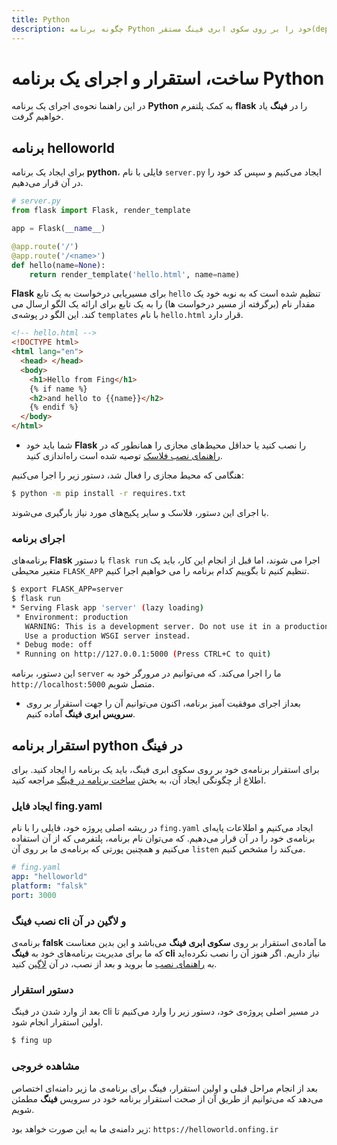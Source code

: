 ```yaml
---
title: Python
description: چگونه برنامه Python خود را بر روی سکوی ابری فینگ مستقر(deploy) کنیم؟
---
```



<Platform>
  <PlatformHead title="برنامه‌های Python" icon="python/python-original.svg" />
</Platform>

# ساخت، استقرار و اجرای یک برنامه Python

در این راهنما نحوه‌ی اجرای یک برنامه **Python** به کمک پلتفرم **flask** را در **فینگ** یاد خواهیم گرفت.

## برنامه helloworld

برای ایجاد یک برنامه **python**، فایلی با نام `server.py` ایجاد می‌کنیم و سپس کد خود را در آن قرار می‌دهیم.

```py
# server.py
from flask import Flask, render_template

app = Flask(__name__)

@app.route('/')
@app.route('/<name>')
def hello(name=None):
    return render_template('hello.html', name=name)
```

**Flask** برای مسیریابی درخواست به یک تابع `hello` تنظیم شده است که به نوبه خود یک مقدار نام (برگرفته از مسیر درخواست ها) را به یک تابع برای ارائه یک الگو ارسال می کند. این الگو در پوشه‌ی `templates` با نام `hello.html` قرار دارد.

```html
<!-- hello.html -->
<!DOCTYPE html>
<html lang="en">
  <head> </head>
  <body>
    <h1>Hello from Fing</h1>
    {% if name %}
    <h2>and hello to {{name}}</h2>
    {% endif %}
  </body>
</html>
```

- شما باید خود **Flask** را نصب کنید یا حداقل محیط‌های مجازی را همانطور که در [راهنمای نصب فلاسک](https://flask.palletsprojects.com/en/1.1.x/installation/#virtual-environments) توصیه شده است راه‌اندازی کنید.

هنگامی که محیط مجازی را فعال شد، دستور زیر را اجرا می‌کنیم:

```bash
$ python -m pip install -r requires.txt
```

با اجرای این دستور، فلاسک و سایر پکیج‌های مورد نیاز بارگیری می‌شوند.

### اجرای برنامه

برنامه‌های **Flask** با دستور `flask run` اجرا می شوند، اما قبل از انجام این کار، باید یک متغیر محیطی `FLASK_APP` تنظیم کنیم تا بگوییم کدام برنامه را می خواهیم اجرا کنیم.

```bash
$ export FLASK_APP=server
$ flask run
* Serving Flask app 'server' (lazy loading)
 * Environment: production
   WARNING: This is a development server. Do not use it in a production deployment.
   Use a production WSGI server instead.
 * Debug mode: off
 * Running on http://127.0.0.1:5000 (Press CTRL+C to quit)
```

این دستور، برنامه `server` ما را اجرا می‌کند. که می‌توانیم در مرورگر خود به `http://localhost:5000` متصل شویم.

- بعداز اجرای موفقیت آمیز برنامه، اکنون می‌توانیم آن را جهت استقرار بر روی **سرویس ابری فینگ** آماده کنیم.

## استقرار برنامه python در فینگ

برای استقرار برنامه‌ی خود بر روی سکوی ابری فینگ، باید یک برنامه را ایجاد کنید. برای اطلاع از چگونگی ایجاد آن، به بخش [ساخت برنامه در فینگ](/quickstart/create-app) مراجعه کنید.

### ایجاد فایل fing.yaml

در ریشه اصلی پروژه خود، فایلی را با نام `fing.yaml` ایجاد می‌کنیم و اطلاعات پایه‌ای برنامه‌ی خود را در آن قرار می‌دهیم. که می‌توان نام برنامه، پلتفرمی که از آن استفاده می‌کنیم و همچنین پورتی که برنامه‌ی ما بر روی آن `listen` می‌کند را مشخص کنیم.

```yaml
# fing.yaml
app: "helloworld"
platform: "falsk"
port: 3000
```

### نصب فینگ cli و لاگین در آن

برنامه‌ی **falsk** ما آماده‌ی استقرار بر روی **سکوی ابری فینگ** می‌باشد و این بدین معناست که ما برای مدیریت برنامه‌های خود به **فینگ cli** نیاز داریم. اگر هنوز آن را نصب نکرده‌اید به [راهنمای نصب](/quickstart/installation) ما بروید و بعد از نصب، در آن [لاگین](/quickstart/login) کنید.

### دستور استقرار

بعد از وارد شدن در فینگ cli در مسیر اصلی پروژه‌ی خود، دستور زیر را وارد می‌کنیم تا اولین استقرار انجام شود.

```bash
$ fing up
```

### مشاهده خروجی

بعد از انجام مراحل قبلی و اولین استقرار، فینگ برای برنامه‌ی ما زیر دامنه‌ای اختصاص می‌دهد که می‌توانیم از طریق آن از صحت استقرار برنامه خود در سرویس **فینگ** مطمئن شویم.

زیر دامنه‌ی ما به این صورت خواهد بود: `https://helloworld.onfing.ir`
